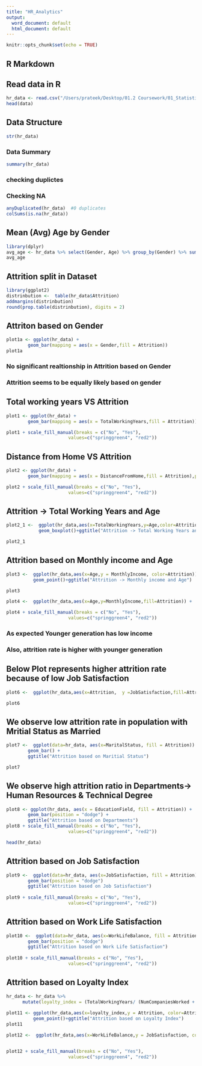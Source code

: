 ```yaml
---
title: "HR_Analytics"
output:
  word_document: default
  html_document: default
---
```


```r
knitr::opts_chunk$set(echo = TRUE)
```

## R Markdown
## Read data in R  

```r
hr_data <- read.csv("/Users/prateek/Desktop/01.2 Coursework/01_Statistical Computing/Proj/WA_Fn-UseC_-HR-Employee-Attrition.csv")
head(data)
```

## Data Structure   

```r
str(hr_data)
```
### Data Summary  

```r
summary(hr_data)
```

### checking duplictes   
### Checking NA   

```r
anyDuplicated(hr_data)  #0 duplicates
colSums(is.na(hr_data))
```

## Mean (Avg) Age by Gender  

```r
library(dplyr)
avg_age <- hr_data %>% select(Gender, Age) %>% group_by(Gender) %>% summarize(avg=mean(Age))
avg_age

```


## Attrition split in Dataset  

```r
library(ggplot2)
distrinbution <-  table(hr_data$Attrition)
addmargins(distrinbution)
round(prop.table(distrinbution), digits = 2)
```

## Attriton based on Gender  

```r
plot1a <- ggplot(hr_data) +
        geom_bar(mapping = aes(x = Gender,fill = Attrition))
plot1a

```
### No significant realtionship in Attrition based on Gender  

### Attrition seems to be equally likely based on gender  


## Total working years VS Attrition  


```r
plot1 <- ggplot(hr_data) +
        geom_bar(mapping = aes(x = TotalWorkingYears,fill = Attrition))

plot1 + scale_fill_manual(breaks = c("No", "Yes"), 
                       values=c("springgreen4", "red2"))

```

## Distance from Home VS Attrition  
```r
plot2 <- ggplot(hr_data) +
        geom_bar(mapping = aes(x = DistanceFromHome,fill = Attrition),position = "dodge")

plot2 + scale_fill_manual(breaks = c("No", "Yes"), 
                       values=c("springgreen4", "red2"))
```

## Attrition -> Total Working Years and Age  
```r
plot2_1 <-  ggplot(hr_data,aes(x=TotalWorkingYears,y=Age,color=Attrition)) +               
            geom_boxplot()+ggtitle("Attrition -> Total Working Years and Age")

plot2_1
```

## Attrition based on Monthly income and Age  

```r
plot3 <-  ggplot(hr_data,aes(x=Age,y = MonthlyIncome, color=Attrition)) + 
          geom_point()+ggtitle("Attrition -> Monthly income and Age")

plot3
```

```r
plot4 <-  ggplot(hr_data,aes(x=Age,y=MonthlyIncome,fill=Attrition)) +               geom_boxplot()+ggtitle("Attrition -> Monthly income and Age")

plot4 + scale_fill_manual(breaks = c("No", "Yes"), 
                       values=c("springgreen4", "red2"))
```

### As expected Younger generation has low income  

### Also, attrition rate is higher with younger generation  


## Below Plot represents higher attrition rate because of low Job Satisfaction  

```r
plot6 <-  ggplot(hr_data,aes(x=Attrition,  y =JobSatisfaction,fill=Attrition)) +        geom_boxplot()+ggtitle("Job Satisfaction vs Attrition")

plot6
```

## We observe low attrition rate in population with Mritial Status as Married  
```r
plot7 <-  ggplot(data=hr_data, aes(x=MaritalStatus, fill = Attrition)) +
        geom_bar() + 
        ggtitle("Attrition based on Maritial Status")

plot7
```

## We observe high attrition ratio in Departments-> Human Resources & Technical Degree  
```r
plot8 <- ggplot(hr_data, aes(x = EducationField, fill = Attrition)) + 
        geom_bar(position = "dodge") +
        ggtitle("Attrition based on Departments")
plot8 + scale_fill_manual(breaks = c("No", "Yes"), 
                       values=c("springgreen4", "red2"))

```




```r
head(hr_data)
```
## Attrition based on Job Satisfaction  
```r
plot9 <-  ggplot(data=hr_data, aes(x=JobSatisfaction, fill = Attrition)) +
        geom_bar(position = "dodge")
        ggtitle("Attrition based on Job Satisfaction")
        
plot9 + scale_fill_manual(breaks = c("No", "Yes"), 
                       values=c("springgreen4", "red2"))
```


## Attrition based on Work Life Satisfaction  
```r

plot10 <-  ggplot(data=hr_data, aes(x=WorkLifeBalance, fill = Attrition)) +
        geom_bar(position = "dodge")
        ggtitle("Attrition based on Work Life Satisfaction")
        
plot10 + scale_fill_manual(breaks = c("No", "Yes"), 
                       values=c("springgreen4", "red2"))
```

## Attrition based on Loyalty Index


```r
hr_data <- hr_data %>%
      mutate(loyalty_index = (TotalWorkingYears/ (NumCompaniesWorked + 1)))
     
plot11 <- ggplot(hr_data,aes(x=loyalty_index,y = Attrition, color=Attrition)) +
          geom_point()+ggtitle("Attrition based on Loyalty Index")
plot11
```

```r
plot12 <-  ggplot(hr_data,aes(x=WorkLifeBalance,y = JobSatisfaction, color=Attrition)) + geom_point()+ggtitle("Attrition -> Monthly income and Age")


plot12 + scale_fill_manual(breaks = c("No", "Yes"), 
                       values=c("springgreen4", "red2"))
```













